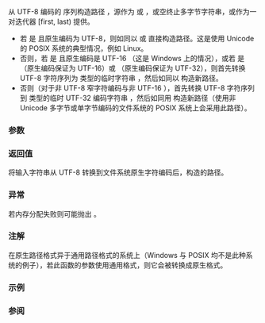 {{cpp/filesystem/title|u8path}}
{{cpp/filesystem/path/navbar}}
{{dcl begin}}
{{dcl header|filesystem}}
{{dcl|num=1|since=c++17|deprecated=c++20|1=
template&lt; class Source &gt;
std::filesystem::path u8path( const Source&amp; source );
}}
{{dcl|num=2|since=c++17|deprecated=c++20|1=
template&lt; class InputIt &gt;
std::filesystem::path u8path( InputIt first, InputIt last );
}}
{{dcl end}}

从 UTF-8 编码的 {{c|char}}{{rev inl|since=c++20| 或 {{c|char8_t}}}} 序列构造路径 {{tt|p}}，源作为 {{lc|std::string}} 或 {{lc|std::string_view}}，或空终止多字节字符串，或作为一对迭代器 [first, last) 提供。

* 若 {{tt|path::value_type}} 是 {{c|char}} 且原生编码为 UTF-8，则如同以 {{c|path(source)}} 或 {{c|path(first, last)}} 直接构造路径。这是使用 Unicode 的 POSIX 系统的典型情况，例如 Linux。
* 否则，若 {{tt|path::value_type}} 是 {{c|wchar_t}} 且原生编码是 UTF-16 （这是 Windows 上的情况），或若 {{tt|path::value_type}} 是 {{c|char16_t}}（原生编码保证为 UTF-16）或 {{c|char32_t}}（原生编码保证为 UTF-32），则首先转换 UTF-8 字符序列为 {{tt|path::string_type}} 类型的临时字符串 {{tt|tmp}}，然后如同以 {{c|path(tmp)}} 构造新路径。
* 否则（对于非 UTF-8 窄字符编码与非 UTF-16 {{c|wchar_t}}），首先转换 UTF-8 字符序列到 {{c|std::u32string}} 类型的临时 UTF-32 编码字符串 {{tt|tmp}}，然后如同用 {{c|path(tmp)}} 构造新路径（使用非 Unicode 多字节或单字节编码的文件系统的 POSIX 系统上会采用此路径）。

===参数===
{{par begin}}
{{par | source | UTF-8 编码的 {{lc|std::string}}、{{lc|std::string_view}}，指向空终止多字节字符串的指针，或指向空终止多字节字符串的以 char 为值类型的输入迭代器}}
{{par | first, last | 一对指定 UTF-8 编码字符序列的{{named req|InputIterator}}}}
{{par hreq}}
{{par req named | InputIt | InputIterator}}
{{par req | {{tt|Source}} 或 {{tt|InputIt}} 的值类型必须是 {{c|char}}{{rev inl|since=c++20| 或 {{c|char8_t}}}}。}}
{{par end}}

===返回值===
将输入字符串从 UTF-8 转换到文件系统原生字符编码后，构造的路径。

===异常===
若内存分配失败则可能抛出 {{lc|std::bad_alloc}}。

===注解===
在原生路径格式异于通用路径格式的系统上（Windows 与 POSIX 均不是此种系统的例子），若此函数的参数使用通用格式，则它会被转换成原生格式。

===示例===
{{cpp/filesystem/path/string_example}}

===参阅===
{{dsc begin}}
{{dsc inc|cpp/filesystem/dsc path}}
{{dsc end}}

{{langlinks|en|es|ja|ru}}
